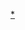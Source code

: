 {{国家排球队
 | bg        = #ff0000
 | fg        = #ffff66 
 | country   = CHN
 | team link = 中國女子排球隊
 | title     = 中國女子排球隊
 | name      = 1996年夏季奧運會中國女子排球隊
 | comp      = 1996年夏季奧運會女子排球比賽 - 亞軍
 | comp link = 1996年夏季奧林匹克運動會排球比賽
 | p1        = [[賴亞文]] <small>'''(C)'''</small>
 | p2        = [[李豔 (排球运动员)|李豔]]
 | p3        = [[崔詠梅]]
 | p4        = [[諸韻穎]] 
 | p5        = [[吳詠梅]]
 | p6        = [[王怡 (排球运动员)|王怡]]
 | p7        = [[何琦 (排球运动员)|何琦]]
 | p8        = [[潘文莉]] 
 | p9        = [[劉曉寧]]
 | p10       = [[王子凌]]
 | p11       = [[孫玥]]
 | p13       = [[王麗娜]] 
 | coach     = [[郎平]]
}}<noinclude>
[[Category:中国国家女子排球队|*]]
</noinclude>